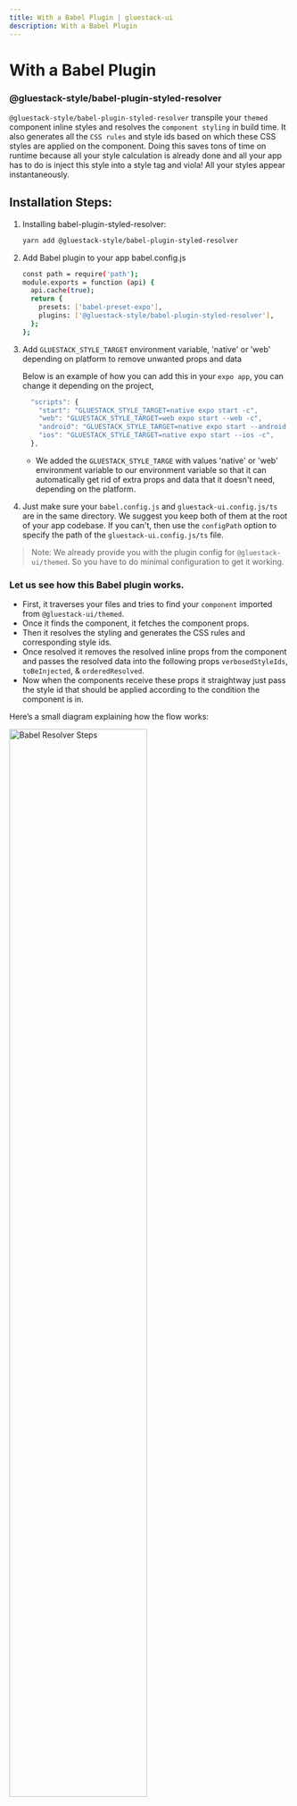 ```yaml
---
title: With a Babel Plugin | gluestack-ui
description: With a Babel Plugin
---
```



<Meta title="ui/Guides/Production Optimizations/With a Babel Plugin" />

# With a Babel Plugin

### @gluestack-style/babel-plugin-styled-resolver

`@gluestack-style/babel-plugin-styled-resolver` transpile your `themed` component inline styles and resolves the `component styling` in build time. It also generates all the `CSS rules` and style ids based on which these CSS styles are applied on the component. Doing this saves tons of time on runtime because all your style calculation is already done and all your app has to do is inject this style into a style tag and viola! All your styles appear instantaneously.

## Installation Steps:

1. Installing babel-plugin-styled-resolver:

   ```bash
   yarn add @gluestack-style/babel-plugin-styled-resolver
   ```

2. Add Babel plugin to your app babel.config.js

   ```bash
   const path = require('path');
   module.exports = function (api) {
     api.cache(true);
     return {
       presets: ['babel-preset-expo'],
       plugins: ['@gluestack-style/babel-plugin-styled-resolver'],
     };
   };
   ```

3. Add `GLUESTACK_STYLE_TARGET` environment variable, 'native' or 'web' depending on platform to remove unwanted props and data

   Below is an example of how you can add this in your `expo app`, you can change it depending on the project,

   ```jsx
     "scripts": {
       "start": "GLUESTACK_STYLE_TARGET=native expo start -c",
       "web": "GLUESTACK_STYLE_TARGET=web expo start --web -c",
       "android": "GLUESTACK_STYLE_TARGET=native expo start --android -c",
       "ios": "GLUESTACK_STYLE_TARGET=native expo start --ios -c",
     },
   ```

   - We added the `GLUESTACK_STYLE_TARGE` with values 'native' or 'web' environment variable to our environment variable so that it can automatically get rid of extra props and data that it doesn't need, depending on the platform.

4. Just make sure your `babel.config.js` and `gluestack-ui.config.js/ts` are in the same directory. We suggest you keep both of them at the root of your app codebase. If you can't, then use the `configPath` option to specify the path of the `gluestack-ui.config.js/ts` file.

> Note: We already provide you with the plugin config for `@gluestack-ui/themed`. So you have to do minimal configuration to get it working.

### Let us see how this Babel plugin works.

- First, it traverses your files and tries to find your `component` imported from `@gluestack-ui/themed`.
- Once it finds the component, it fetches the component props.
- Then it resolves the styling and generates the CSS rules and corresponding style ids.
- Once resolved it removes the resolved inline props from the component and passes the resolved data into the following props `verbosedStyleIds`, `toBeInjected`, & `orderedResolved`.
- Now when the components receive these props it straightway just pass the style id that should be applied according to the condition the component is in.

Here’s a small diagram explaining how the flow works:

<AppProvider>
  <Box
  $dark-display="none"
  >
    <img
      src="/images/LightModeBabel.png"
      width="70%"
      alt="Babel Resolver Steps"
    />
  </Box>
  <Box
  $light-display="none"
  >
    <img
      src="/images/DarkModeBabel.png"
      width="70%"
      alt="Babel Resolver Steps"
    />
  </Box>
</AppProvider>

Your code gets transpiled in the build files like this:

## Advanced

The `@gluestack-style/babel-plugin-styled-resolver` plugin offers advanced functionality with a range of available options. These options allow you to customize the behavior of the plugin according to your specific use cases and requirements.

- `configPath`: The `configPath` option allows you to define the path to the configuration file. This configuration file contains the aliases and tokens used by the plugin. By default, the plugin assumes that the configuration file is located in the same directory as the `babel.config.js` file.

```js
const path = require('path');
const gluestackStyleResolver = require('@gluestack-style/babel-plugin-styled-resolver');

module.exports = function (api) {
  api.cache(true);
  return {
    presets: ['babel-preset-expo'],
    plugins: [
      [
        gluestackStyleResolver,
        {
          configPath: path.resolve(
            __dirname,
            './config/gluestack-ui.config.js' // Specify the path of the config file
          ),
        },
      ],
    ],
  };
};
```

- `configThemePath`: The `configThemePath` option provides a way to specify the path of the theme object within your configuration file.

if your config file looks like below:

```js
const config = {
  componentPath: '/core/components',
  theme: {
    aliases: {},
    tokens: {},
  },
};
```

You can use the following babel config:

```js
// babel.config.js
const path = require('path');
const gluestackStyleResolver = require('@gluestack-style/babel-plugin-styled-resolver');

module.exports = function (api) {
  api.cache(true);
  return {
    presets: ['babel-preset-expo'],
    plugins: [
      [
        gluestackStyleResolver,
        {
          configThemePath: ['config', 'theme'], // Specify the path of the theme object in your config file
        },
      ],
    ],
  };
};
```

- `styledAlias`: The `styledAlias` option provides the flexibility to define a custom name for the styled aliases function. This option is used to identify the function calls that need to be transformed by the plugin. By default, the plugin searches for the `styled` function. However, with the `styledAlias` option, you can specify a different name for the styled aliases function, allowing you to adapt the plugin to your specific codebase and styling conventions.

```js
// babel.config.js
const path = require('path');
const gluestackStyleResolver = require('@gluestack-style/babel-plugin-styled-resolver');

module.exports = function (api) {
  api.cache(true);
  return {
    presets: ['babel-preset-expo'],
    plugins: [
      [
        gluestackStyleResolver,
        {
          styledAlias: 'myStyled', // Specify your styled aliases function name if different
        },
      ],
    ],
  };
};
```

- `styled`: The `styled` option allows you to specify the library name & file path of the styled function. This option is useful in scenarios where you are exporting the styled function from a different library. By default, the plugin assumes that the styled function is exported from `@gluestack-style/react`. However, with the `styled` option, you can customize it to match the actual library & file name where the styled function is defined.

```js
// babel.config.js
const path = require('path');
const gluestackStyleResolver = require('@gluestack-style/babel-plugin-styled-resolver');

module.exports = function (api) {
  api.cache(true);
  return {
    presets: ['babel-preset-expo'],
    plugins: [
      [
        gluestackStyleResolver,
        {
          styled: [
            '@gluestack-style/react', // import path of the styled function
            path.resolve(__dirname, './gluestack-ui-components/core/styled'), // file path of the styled function
          ],
        },
      ],
    ],
  };
};
```

- `components`: The `components` option allows you to specify the library/import_path name & file path of components created using `@gluestack-style/react`. This option is useful in scenarios where you are creating a custom component with the styled function and using it with inline styles. If you want to resolve those inline styles on build time just define this option with the library name and file path of the components folder or library.

> Note: Even using this option if you have extended your config, added aliases, tokens or propertyResolver to a StyledComponent then it will not be resolved on build time. It will be resolved on runtime.

```js
// babel.config.js
const path = require('path');
const gluestackStyleResolver = require('@gluestack-style/babel-plugin-styled-resolver');

module.exports = function (api) {
  api.cache(true);
  return {
    presets: ['babel-preset-expo'],
    plugins: [
      [
        gluestackStyleResolver,
        {
          components: [
            '@gluestack-ui/themed', // import path of the components folder or library name
            path.resolve(__dirname, './gluestack-ui-components/core/component'), // file path of the components folder
          ],
        },
      ],
    ],
  };
};
```

Make sure to update the values according to your specific configuration.

By utilizing these advanced options, you can customize the behavior of the `@gluestack-style/babel-plugin-styled-resolver` plugin to fit your specific needs.
